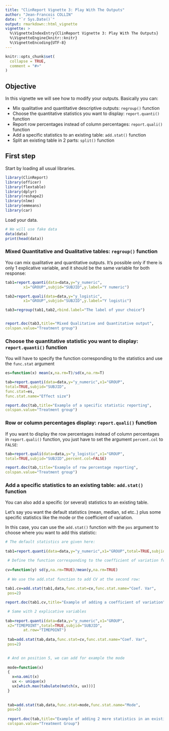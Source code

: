 ```yaml
---
title: "ClinReport Vignette 3: Play With The Outputs"
author: "Jean-Francois COLLIN"
date: "`r Sys.Date()`"
output: rmarkdown::html_vignette
vignette: >
  %\VignetteIndexEntry{ClinReport Vignette 3: Play With The Outputs}
  %\VignetteEngine{knitr::knitr}
  %\VignetteEncoding{UTF-8}
---
```


```r
knitr::opts_chunk$set(
  collapse = TRUE,
  comment = "#>"
)
```
## Objective

In this vignette we will see how to modify your outputs.
Basically you can:

- Mix qualitative and quantitative descriptive outputs: `regroup()` function
- Choose the quantitative statistics you want to display: `report.quanti()` function
- Report row percentages instead of column percentages: `report.quali()` function
- Add a specific statistics to an existing table: `add.stat()` function
- Split an existing table in 2 parts: `split()` function

## First step

Start by loading all usual libraries.

```r
library(ClinReport)
library(officer)
library(flextable)
library(dplyr)
library(reshape2)
library(nlme)
library(emmeans)
library(car)
```

Load your data.

```r
# We will use fake data
data(data)
print(head(data))
```



### Mixed Quantitative and Qualitative tables: `regroup()` function

You can mix qualitative and quantitative outputs. It's possible only if there is only 1 explicative variable, 
and it should be the same variable for both response:

```r
tab1=report.quanti(data=data,y="y_numeric",
		x1="GROUP",subjid="SUBJID",y.label="Y numeric")

tab2=report.quali(data=data,y="y_logistic",
		x1="GROUP",subjid="SUBJID",y.label="Y logistic")

tab3=regroup(tab1,tab2,rbind.label="The label of your choice")


report.doc(tab3,title="Mixed Qualitative and Quantitative output",
colspan.value="Treatment group")
```


### Choose the quantitative statistic you want to display: `report.quanti()` function

You will have to specify the function corresponding to the statistics
and use the `func.stat` argument


```r
es=function(x) mean(x,na.rm=T)/sd(x,na.rm=T) 

tab=report.quanti(data=data,y="y_numeric",x1="GROUP",
total=TRUE,subjid="SUBJID",
func.stat=es,
func.stat.name="Effect size")

report.doc(tab,title="Example of a specific statistic reporting",
colspan.value="Treatment group")
```

### Row or column percentages display: `report.quali()` function

If you want to display the row percentages instead of column percentages in
`report.quali()` function, you just have to set the argument `percent.col` to `FALSE`: 


```r
tab=report.quali(data=data,y="y_logistic",x1="GROUP",
total=TRUE,subjid="SUBJID",percent.col=FALSE)

report.doc(tab,title="Example of row percentage reporting",
colspan.value="Treatment group")
```



### Add a specific statistics to an existing table: `add.stat()` function



You can also add a specific (or several) statistics to an existing table.

Let's say you want the default statistics (mean, median, sd etc..)
plus some specific statistics like the mode or the coefficient of variation.

In this case, you can use the `add.stat()` function with the `pos` argument
to choose where you want to add this statistic:

```r
# The default statistics are given here:
 
tab1=report.quanti(data=data,y="y_numeric",x1="GROUP",total=TRUE,subjid="SUBJID")

 # Define the function corresponding to the coefficient of variation for example
 
cv=function(y) sd(y,na.rm=TRUE)/mean(y,na.rm=TRUE)
 
 # We use the add.stat function to add CV at the second row:
 
tab1.cv=add.stat(tab1,data,func.stat=cv,func.stat.name="Coef. Var",
 pos=2)

report.doc(tab1.cv,title="Example of adding a coefficient of variation")

 # Same with 2 explicative variables
 
tab=report.quanti(data=data,y="y_numeric",x1="GROUP",
 x2="TIMEPOINT",total=TRUE,subjid="SUBJID",
		at.row="TIMEPOINT")
 
 tab=add.stat(tab,data,func.stat=cv,func.stat.name="Coef. Var",
 pos=2)

 
 # And on position 5, we can add for example the mode
 
 mode=function(x)
 {
   x=na.omit(x)
   ux <- unique(x)
   ux[which.max(tabulate(match(x, ux)))]
 }
 
 
 tab=add.stat(tab,data,func.stat=mode,func.stat.name="Mode",
 pos=5)
 
 report.doc(tab,title="Example of adding 2 more statistics in an existing table",
 colspan.value="Treatment Group")

```





